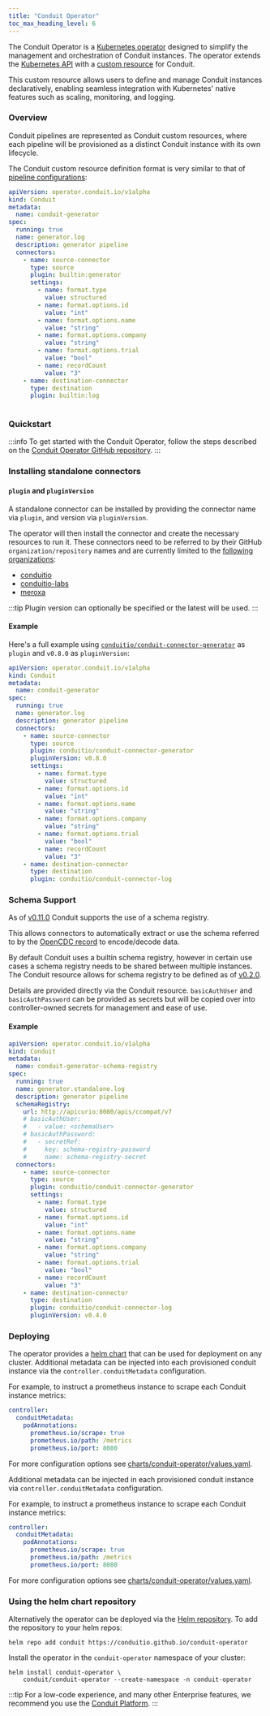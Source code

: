 ```yaml
---
title: "Conduit Operator"
toc_max_heading_level: 6
---
```


The Conduit Operator is a [Kubernetes operator](https://kubernetes.io/docs/concepts/extend-kubernetes/operator/) designed to simplify the management and orchestration of Conduit instances. The operator extends the [Kubernetes API](https://kubernetes.io/docs/concepts/overview/kubernetes-api/) with a [custom resource](https://kubernetes.io/docs/concepts/extend-kubernetes/api-extension/custom-resources/) for Conduit. 

This custom resource allows users to define and manage Conduit instances declaratively, enabling seamless integration with Kubernetes' native features such as scaling, monitoring, and logging.

### Overview

Conduit pipelines are represented as Conduit custom resources, where each pipeline will be provisioned 
as a distinct Conduit instance with its own lifecycle. 

The Conduit custom resource definition format is very similar to that of [pipeline configurations](/docs/using/pipelines/configuration-file):

```yaml
apiVersion: operator.conduit.io/v1alpha
kind: Conduit
metadata:
  name: conduit-generator
spec:
  running: true
  name: generator.log
  description: generator pipeline
  connectors:
    - name: source-connector
      type: source
      plugin: builtin:generator
      settings:
        - name: format.type
          value: structured
        - name: format.options.id
          value: "int"
        - name: format.options.name
          value: "string"
        - name: format.options.company
          value: "string"
        - name: format.options.trial
          value: "bool"
        - name: recordCount
          value: "3"
    - name: destination-connector
      type: destination
      plugin: builtin:log
      
```

### Quickstart

:::info
To get started with the Conduit Operator, follow the steps described on the [Conduit Operator GitHub repository](https://github.com/ConduitIO/conduit-operator?tab=readme-ov-file#quickstart).
:::

### Installing standalone connectors

#### `plugin` and `pluginVersion`

A standalone connector can be installed by providing the connector name via `plugin`, and version via `pluginVersion`. 

The operator will then install the connector and create the necessary resources to run it. These connectors need to be referred to by their GitHub `organization/repository` names and are currently limited to the [following organizations](https://github.com/ConduitIO/conduit-operator/blob/7321042d1fa1205f3c1e5faf70775184ebafedba/pkg/conduit/plugin.go#L9-L11):

- [conduitio](https://github.com/conduitio)
- [conduitio-labs](https://github.com/conduitio-labs)
- [meroxa](https://github.com/meroxa)


:::tip
Plugin version can optionally be specified or the latest will be used. 
:::

#### Example

Here's a full example using [`conduitio/conduit-connector-generator`](https://github.com/conduitio/conduit-connector-generator) as `plugin` and `v0.8.0` as `pluginVersion`:

```yaml
apiVersion: operator.conduit.io/v1alpha
kind: Conduit
metadata:
  name: conduit-generator
spec:
  running: true
  name: generator.log
  description: generator pipeline
  connectors:
    - name: source-connector
      type: source
      plugin: conduitio/conduit-connector-generator
      pluginVersion: v0.8.0
      settings:
        - name: format.type
          value: structured
        - name: format.options.id
          value: "int"
        - name: format.options.name
          value: "string"
        - name: format.options.company
          value: "string"
        - name: format.options.trial
          value: "bool"
        - name: recordCount
          value: "3"
    - name: destination-connector
      type: destination
      plugin: conduitio/conduit-connector-log
```

### Schema Support

As of [v0.11.0](/changelog/2024-08-19-conduit-0-11-0-release) Conduit supports the use of a schema registry. 

This allows connectors to automatically extract or use the schema referred to by the [OpenCDC record](/docs/using/opencdc-record) to encode/decode data. 

By default Conduit uses a builtin schema registry, however in certain use cases a schema registry needs to be shared between multiple instances. The Conduit resource allows for schema registry to be defined as of [v0.2.0](https://github.com/ConduitIO/conduit-operator/releases/tag/v0.0.2).

Details are provided directly via the Conduit resource. `basicAuthUser` and `basicAuthPassword` can be provided as secrets but will be copied over into controller-owned secrets for management and ease of use.

#### Example

```yaml
apiVersion: operator.conduit.io/v1alpha
kind: Conduit
metadata:
  name: conduit-generator-schema-registry
spec:
  running: true
  name: generator.standalone.log
  description: generator pipeline
  schemaRegistry:
    url: http://apicurio:8080/apis/ccompat/v7
    # basicAuthUser:
    #   - value: <schemaUser>
    # basicAuthPassword:
    #   - secretRef:
    #     key: schema-registry-password
    #     name: schema-registry-secret
  connectors:
    - name: source-connector
      type: source
      plugin: conduitio/conduit-connector-generator
      settings:
        - name: format.type
          value: structured
        - name: format.options.id
          value: "int"
        - name: format.options.name
          value: "string"
        - name: format.options.company
          value: "string"
        - name: format.options.trial
          value: "bool"
        - name: recordCount
          value: "3"
    - name: destination-connector
      type: destination
      plugin: conduitio/conduit-connector-log
      pluginVersion: v0.4.0
```

### Deploying

The operator provides a [helm chart](https://github.com/ConduitIO/conduit-operator/blob/main/charts/conduit-operator) that can be used for deployment on any cluster. Additional metadata can be injected into each provisioned conduit instance via the `controller.conduitMetadata` configuration.

For example, to instruct a prometheus instance to scrape each Conduit instance metrics:

```yaml
controller:
  conduitMetadata:
    podAnnotations:
      prometheus.io/scrape: true
      prometheus.io/path: /metrics
      prometheus.io/port: 8080
```

For more configuration options see [charts/conduit-operator/values.yaml](https://github.com/ConduitIO/conduit-operator/blob/main/charts/conduit-operator/values.yaml).

Additional metadata can be injected in each provisioned conduit instance via `controller.conduitMetadata` configuration. 

For example, to instruct a prometheus instance to scrape each Conduit instance metrics:

```yaml
controller:
  conduitMetadata:
    podAnnotations:
      prometheus.io/scrape: true
      prometheus.io/path: /metrics
      prometheus.io/port: 8080
```

For more configuration options see [charts/conduit-operator/values.yaml](https://github.com/ConduitIO/conduit-operator/blob/main/charts/conduit-operator/values.yaml).

### Using the helm chart repository

Alternatively the operator can be deployed via the [Helm repository](https://helm.sh/docs/topics/chart_repository/). To add the repository to your helm repos:

```shell
helm repo add conduit https://conduitio.github.io/conduit-operator
```

Install the operator in the `conduit-operator` namespace of your cluster:

```shell
helm install conduit-operator \
    conduit/conduit-operator --create-namespace -n conduit-operator
```

:::tip
For a low-code experience, and many other Enterprise features, we recommend you use the [Conduit Platform](https://meroxa.io).
:::
